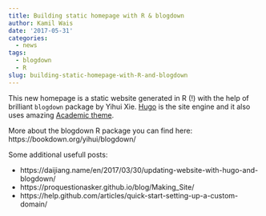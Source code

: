 ```yaml
---
title: Building static homepage with R & blogdown
author: Kamil Wais
date: '2017-05-31'
categories:
  - news
tags:
  - blogdown
  - R
slug: building-static-homepage-with-R-and-blogdown
---
```


This new homepage is a static website generated in R (!) with the help of brilliant  `blogdown` package by Yihui Xie. [Hugo](http://gohugo.io/) is the site engine and it also uses amazing [Academic theme](https://github.com/gcushen/hugo-academic). 

More about the blogdown R package you can find here:
https://bookdown.org/yihui/blogdown/

Some additional usefull posts:

* https://daijiang.name/en/2017/03/30/updating-website-with-hugo-and-blogdown/
* https://proquestionasker.github.io/blog/Making_Site/
* https://help.github.com/articles/quick-start-setting-up-a-custom-domain/


